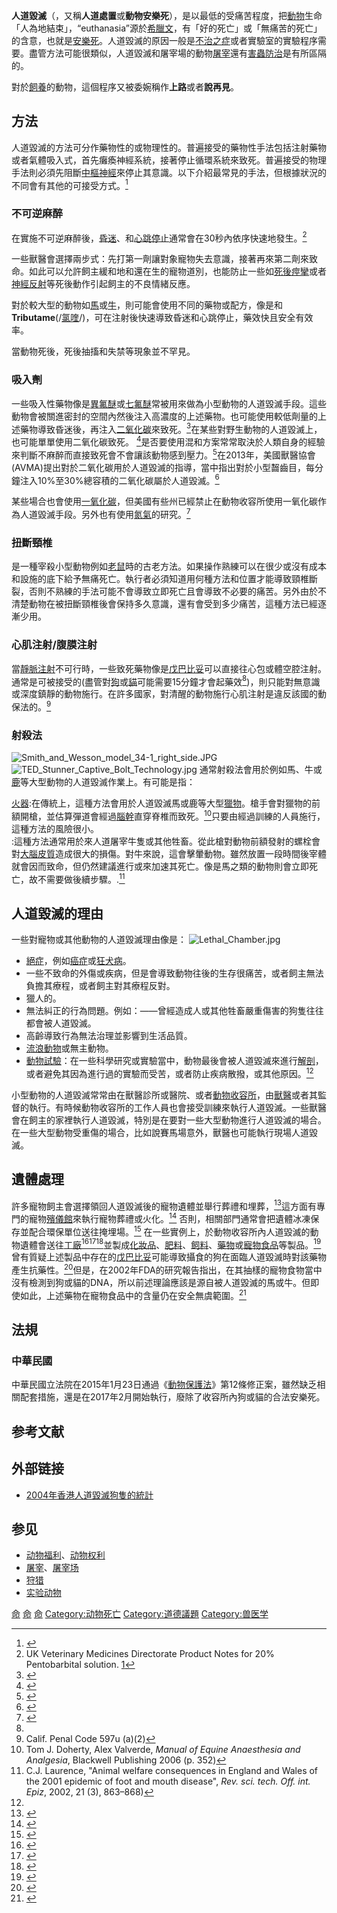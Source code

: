 {{安樂死}}
'''人道毀滅'''（{{lang-en|'''Animal euthanasia'''}}，又稱'''人道處置'''或'''動物安樂死'''），是以最低的受痛苦程度，把[[動物|動物]]生命「人為地結束」，“euthanasia”源於[[希臘文|希臘文]]，有「好的死亡」或「無痛苦的死亡」的含意，也就是[[安樂死|安樂死]]。人道毀滅的原因一般是[[不治之症|不治之症]]或者實驗室的實驗程序需要。盡管方法可能很類似，人道毀滅和屠宰場的動物[[屠宰|屠宰]]還有[[病虫害防治|害蟲防治]]是有所區隔的。

對於[[馴化|飼養]]的動物，這個程序又被委婉稱作'''上路'''或者'''說再見'''。

==方法==
人道毀滅的方法可分作藥物性的或物理性的。普遍接受的藥物性手法包括注射藥物或者氣體吸入式，首先癱瘓神經系統，接著停止循環系統來致死。普遍接受的物理手法則必須先阻斷[[中樞神經|中樞神經]]來停止其意識。以下介紹最常見的手法，但根據狀況的不同會有其他的可接受方式。<ref name=Recommendations>{{cite journal|url=http://lan.sagepub.com/content/30/4/293|title=Recommendations for euthanasia of experimental animals: Part 1|pmid=8938617|pages=293–316 (295)|year=1996|vauthors=Close B, Banister K, Baumans V, Bernoth EM, Bromage N, Bunyan J, Erhardt W, Flecknell P, Gregory N, Hackbarth H, Morton D, Warwick C |volume=30|issue=4|journal=Laboratory Animals|doi=10.1258/002367796780739871}}</ref>
=== 不可逆麻醉 ===
在實施不可逆麻醉後，[[昏迷|昏迷]]、{{link-en|呼吸停止|Respiratory_arrest}}和[[心跳停止|心跳停止]]通常會在30秒內依序快速地發生。<ref>UK Veterinary Medicines Directorate Product Notes for 20% Pentobarbital solution. [https://web.archive.org/web/20070610225659/http://www.vmd.gov.uk/espcsite/Documents/128787.DOC]</ref>  

一些獸醫會選擇兩步式：先打第一劑讓對象寵物失去意識，接著再來第二劑來致命。如此可以允許飼主緩和地和還在生的寵物道別，也能防止一些如[[死後抽搐|死後痙攣]]或者[[反射_(生理学)|神經反射]]等死後動作引起飼主的不良情緒反應。

{{anchor|Tributame}}對於較大型的動物如[[馬|馬]]或[[牛|牛]]，則可能會使用不同的藥物或配方，像是{{link-en|鹽酸辛可卡因|secobarbital}}和'''Tributame'''({{link-en|乙甲丁酰胺|embutramide}}/[[氯喹|氯喹]]/{{link-en|利多卡|lidocaine}})，可在注射後快速導致昏迷和心跳停止，藥效快且安全有效率。

當動物死後，死後抽搐和失禁等現象並不罕見。

===吸入劑===
一些吸入性藥物像是[[異氟醚|異氟醚]]或[[七氟醚|七氟醚]]常被用來做為小型動物的人道毀滅手段。這些動物會被關進密封的空間內然後注入高濃度的上述藥物。也可能使用較低劑量的上述藥物導致昏迷後，再注入[[二氧化碳|二氧化碳]]來致死。<ref name=ANU>{{cite web |work=Australian National University |title=Laboratory Animal Euthanasia |format=DOC |url=http://www.anu.edu.au/ro/ORI/HumaneEuthanasia.doc |accessdate=30 November 2007 |archiveurl=https://web.archive.org/web/20070819094116/http://www.anu.edu.au/ro/ORI/HumaneEuthanasia.doc |archivedate=2007-08-19 |deadurl=yes }}</ref>在某些對野生動物的人道毀滅上，也可能單單使用二氧化碳致死。 <ref>{{Cite web |url=http://icwdm.org/wildlife/euthanasia/carbondioxide.asp |title=Animal Euthanasia Information - Carbon doxide gas (Internet Center for Wildlife Damage Management |access-date=2019-04-15 |archive-url=https://web.archive.org/web/20161001201251/http://icwdm.org/wildlife/euthanasia/carbondioxide.asp |archive-date=2016-10-01 |dead-url=yes }}</ref>是否要使用混和方案常常取決於人類自身的經驗來判斷不麻醉而直接致死會不會讓該動物感到壓力。<ref name="pmid15901358">{{cite journal |vauthors=Conlee KM, Stephens ML, Rowan AN, King LA |title=Carbon dioxide for euthanasia: concerns regarding pain and distress, with special reference to mice and rats |journal=Lab. Anim. |volume=39 |issue=2 |pages=137–61 |date=April 2005 |pmid=15901358 |doi=10.1258/0023677053739747 |url=}}</ref>在2013年，美國獸醫協會(AVMA)提出對於二氧化碳用於人道毀滅的指導，當中指出對於小型齧齒目，每分鐘注入10%至30%總容積的二氧化碳屬於人道毀滅。<ref name="2013 AVMA Guidelines for the Euthanasia of Animals: 2013 Edition">{{Cite web |url=https://www.avma.org/kb/policies/documents/euthanasia.pdf |title=2013 AVMA Guidelines for the Euthanasia of Animals |accessdate=2019-04-15 |archive-date=2014-02-01 |archive-url=https://web.archive.org/web/20140201174132/https://www.avma.org/KB/Policies/Documents/euthanasia.pdf |dead-url=no }}</ref>

某些場合也會使用[[一氧化碳|一氧化碳]]，但美國有些州已經禁止在動物收容所使用一氧化碳作為人道毀滅手段。另外也有使用[[氮|氮氣]]的研究。<ref name="pmid17423118">{{cite journal |vauthors=Quine JP, Buckingham W, Strunin L |title=Euthanasia of small animals with nitrogen; comparison with intravenous pentobarbital |journal=Can. Vet. J. |volume=29 |issue=9 |pages=724–6 |date=September 1988 |pmid=17423118 |pmc=1680841 |doi= |url=}}</ref>

===扭斷頸椎===
{{link-en|扭斷頸椎|Cervical dislocation}}是一種宰殺小型動物例如[[老鼠|老鼠]]時的古老方法。如果操作熟練可以在很少或沒有成本和設施的底下給予無痛死亡。執行者必須知道用何種方法和位置才能導致頸椎斷裂，否則不熟練的手法可能不會導致立即死亡且會導致不必要的痛苦。另外由於不清楚動物在被扭斷頸椎後會保持多久意識，還有會受到多少痛苦，這種方法已經逐漸少用。

===心肌注射/腹膜注射===
當[[靜脈注射|靜脈注射]]不可行時，一些致死藥物像是[[戊巴比妥|戊巴比妥]]可以直接往心包或體空腔注射。通常{{link-en|腹膜注射|intraperitoneal injection}}是可被接受的(盡管對[[狗|狗]]或[[貓|貓]]可能需要15分鐘才會起藥效<ref name=ANU/>)，{{link-en|心肌注射|Intracardiac_injection}}則只能對無意識或深度鎮靜的動物施行。在許多國家，對清醒的動物施行心肌注射是違反該國的動保法的。<ref>Calif. Penal Code 597u (a)(2)</ref>

===射殺法===
[[File:Smith_and_Wesson_model_34-1_right_side.JPG|thumb]]
[[File:TED_Stunner_Captive_Bolt_Technology.jpg|thumb]]
通常射殺法會用於例如馬、牛或[[鹿|鹿]]等大型動物的人道毀滅作業上。有可能是指：
;[[火器|火器]]:在傳統上，這種方法會用於人道毀滅馬或鹿等大型[[獵物|獵物]]。槍手會對獵物的前額開槍，並估算彈道會經過[[腦幹|腦幹]]直穿脊椎而致死。<ref>Tom J. Doherty, Alex Valverde, ''Manual of Equine Anaesthesia and Analgesia'', Blackwell Publishing 2006 (p. 352)</ref>只要由經過訓練的人員施行，這種方法的風險很小。
;{{link-en|擊昏槍|Captive_bolt_pistol}}:這種方法通常用於{{link-en|肉品工業|meat packing industry}}來人道屠宰牛隻或其他牲畜。從此槍對動物前額發射的螺栓會對[[大腦皮質|大腦皮質]]造成很大的損傷。對牛來說，這會擊暈動物。雖然放置一段時間後宰體就會因{{link-en|腦水腫|Cerebral edema}}而致命，但仍然建議進行{{link-en|活締處理|Pithing}}或{{link-en|割頸放血|Exsanguination}}來加速其死亡。像是馬之類的動物則會立即死亡，故不需要做後續步驟。.<ref>C.J. Laurence, "Animal welfare consequences in England and Wales of the 2001 epidemic of foot and mouth disease", ''Rev. sci. tech. Off. int. Epiz'', 2002, 21 (3), 863–868)</ref>

==人道毀滅的理由==
一些對寵物或其他動物的人道毀滅理由像是：
[[File:Lethal_Chamber.jpg|thumb]]
*[[不治之症|絕症]]，例如[[癌症|癌症]]或[[狂犬病|狂犬病]]。
*一些不致命的外傷或疾病，但是會導致動物往後的生存很痛苦，或者飼主無法負擔其療程，或者飼主對其療程反對。
*獵人的{{link-en|憐憫之殺|coup de grâce}}。
*無法糾正的行為問題。例如：{{link-en|侵略性|aggression}}——曾經造成人或其他牲畜嚴重傷害的狗隻往往都會被人道毀滅。
*高齡導致行為無法治理並影響到生活品質。
*[[流浪動物|流浪動物]]或無主動物。
*[[動物試驗|動物試驗]]：在一些科學研究或實驗當中，動物最後會被人道毀滅來進行[[解剖|解剖]]，或者避免其因為進行過的實驗而受苦，或者防止疾病散撥，或其他原因。<ref name=Recommendations/>
小型動物的人道毀滅常常由在獸醫診所或醫院、或者[[動物收容所|動物收容所]]，由[[獸醫|獸醫]]或者其監督的{{link-en|獸醫助理|Paraveterinary_worker}}執行。有時候動物收容所的工作人員也會接受訓練來執行人道毀滅。一些獸醫會在飼主的家裡執行人道毀滅，特別是在要對一些大型動物進行人道毀滅的場合。在一些大型動物受重傷的場合，比如說賽馬場意外，獸醫也可能執行現場人道毀滅。

==遺體處理==
許多寵物飼主會選擇領回人道毀滅後的寵物遺體並舉行葬禮和埋葬，<ref>{{cite web | last = Allen | first = Moira Anderson | year = 2002 | title = The Final Farewell: How to Handle a Pet's Remains | work = Pet Loss Support Page | url = http://pet-loss.net/funeral.shtml | accessdate = 9 June 2010 | archive-date = 2019-05-15 | archive-url = https://web.archive.org/web/20190515195959/https://pet-loss.net/funeral.shtml | dead-url = no }}</ref>這方面有專門的寵物[[殯儀館|殯儀館]]來執行寵物葬禮或火化。<ref>{{cite web | last = Porstner | first = Donna | date = 15 April 2004 | title = Pet funeral home offers services for grieving owners | work = Boston.com | url = http://www.boston.com/news/local/connecticut/articles/2004/04/15/pet_funeral_home_offers_services_for_grieving_owners?mode=PF | accessdate = 9 June 2010 | archive-date = 2009-08-25 | archive-url = https://web.archive.org/web/20090825180048/http://www.boston.com/news/local/connecticut/articles/2004/04/15/pet_funeral_home_offers_services_for_grieving_owners?mode=PF | dead-url = no }}</ref> 
否則，相關部門通常會把遺體冰凍保存並配合環保單位送往掩埋場。<ref>{{cite web | date=21 February 2011 | title=What Do Animal Shelters Do with the Bodies of Dead Pets? | work=Knoji: Consumer Knowledge | url=http://animal-welfare-volunteering.knoji.com/what-do-animal-shelters-do-with-the-bodies-of-dead-pets/ | accessdate=May 21, 2014 | archive-date=2015-05-10 | archive-url=https://web.archive.org/web/20150510230034/https://animal-welfare-volunteering.knoji.com/what-do-animal-shelters-do-with-the-bodies-of-dead-pets/ | dead-url=no }}</ref>
在一些實例上，於動物收容所內人道毀滅的動物遺體會送往{{link-en|肉品處理|Rendering_(animal_products)#Rendering_processes_for_edible_products}}[[工廠|工廠]]<ref>{{cite web | last = Becker | first = Geoffrey S. | date = 17 March 2004 | title = Animal Rendering: Economics and Policy | work = The National Agricultural Law Centre: Congressional Research Service Reports | url = http://www.nationalaglawcenter.org/wp-content/uploads/assets/crs/RS21771.pdf | accessdate = 9 June 2010 | archive-date = 2018-02-17 | archive-url = https://web.archive.org/web/20180217111231/http://nationalaglawcenter.org/wp-content/uploads/assets/crs/RS21771.pdf | dead-url = no }}</ref><ref>{{cite news | last = Smith | first = Van | date = 3 November 1998 | title = Rendering Unto Oprah | work = [[Baltimore_City_Paper|Baltimore City Paper]] | url = http://www.citypaper.com/news/story.asp?id=3727 | accessdate = 9 June 2010 | archive-url = https://web.archive.org/web/20041101080711/http://www.citypaper.com/news/story.asp?id=3727 | archive-date = 2004-11-01 | dead-url = yes }}</ref><ref>{{cite web | title = Chapter 9, Food and Agricultural Industries | work = Compilation of Air Pollutant Emission Factors | url = http://www.epa.gov/ttn/chief/ap42/ch09/final/c9s05-3.pdf | accessdate = 9 June 2010 | archive-date = 2021-02-13 | archive-url = https://web.archive.org/web/20210213055231/https://www3.epa.gov/ttn/chief/ap42/ch09/final/c9s05-3.pdf | dead-url = no }}</ref>並製成[[化妝品|化妝品]]、[[肥料|肥料]]、[[飼料|飼料]]、[[藥物|藥物]]或[[寵物食品|寵物食品]]等製品。<ref>{{cite news | last = Simon | first = Stephanie | date = 27 January 2002  | title = Pet Food Report Leads to Pile-Up At Animal Shelters – Rendering Plant Stops Taking Carcasses | work = [[Washington_Post|Washington Post]] | page = A14 }}</ref>曾有質疑上述製品中存在的[[戊巴比妥|戊巴比妥]]可能導致攝食的狗在面臨人道毀滅時對該藥物產生抗藥性。<ref>{{cite journal | last = Myers | first = Michael | year = 2004 | title = CVM Scientists Develop PCR Test to Determine Source of Animal Products in Feed, Pet Food | journal = FDA Veterinarian Newsletter | volume = XIX | issue = 1 | url = http://www.fda.gov/AnimalVeterinary/NewsEvents/FDAVeterinarianNewsletter/ucm093929.htm | accessdate = 8 June 2010 | archive-date = 2014-02-01 | archive-url = https://web.archive.org/web/20140201140449/http://www.fda.gov/AnimalVeterinary/NewsEvents/FDAVeterinarianNewsletter/ucm093929.htm | dead-url = no }}</ref>但是，在2002年FDA的研究報告指出，在其抽樣的寵物食物當中沒有檢測到狗或貓的DNA，所以前述理論應該是源自被人道毀滅的馬或牛。但即使如此，上述藥物在寵物食品中的含量仍在安全無虞範圍。<ref>{{cite web|title=Report on the risk from pentobarbital in dog food|url=http://www.fda.gov/cvm/FOI/DFreport.htm|work=US Food and Drug Administration|accessdate=9 June 2010|archiveurl=https://web.archive.org/web/20080430142434/http://www.fda.gov/cvm/FOI/DFreport.htm|archivedate=2008-04-30|date=28 February 2002|dead-url=no}}</ref>

== 法規 ==
=== 中華民國 ===
中華民國立法院在2015年1月23日通過《[[動物保護法|動物保護法]]》第12條修正案，雖然缺乏相關配套措施，還是在2017年2月開始執行，廢除了收容所內狗或貓的合法安樂死。

== 参考文献 ==
{{Reflist}}

== 外部链接 ==
* [http://www.epochtimes.com/b5/4/5/14/n539368.htm 2004年香港人道毀滅狗隻的統計] {{Wayback|url=http://www.epochtimes.com/b5/4/5/14/n539368.htm |date=20200729062959 }}

== 参见 ==
{{Portal|动物|社会|法律}}
* [[动物福利|动物福利]]、[[动物权利|动物权利]]
* [[屠宰|屠宰]]、[[屠宰场|屠宰场]]
* [[狩猎|狩猎]]
* [[实验动物|实验动物]]

[[Category:社會問題|命]]
[[Category:医学伦理学|命]]
[[Category:動物福利|命]]
[[Category:动物死亡|Category:动物死亡]]
[[Category:道德議題|Category:道德議題]]
[[Category:兽医学|Category:兽医学]]